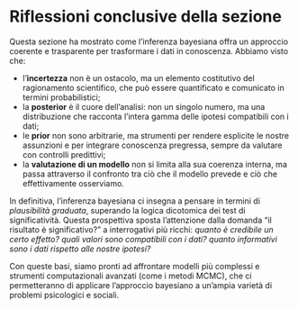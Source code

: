 # Riflessioni conclusive della sezione {.unnumbered .unlisted}

Questa sezione ha mostrato come l’inferenza bayesiana offra un approccio coerente e trasparente per trasformare i dati in conoscenza. Abbiamo visto che:

* l’**incertezza** non è un ostacolo, ma un elemento costitutivo del ragionamento scientifico, che può essere quantificato e comunicato in termini probabilistici;
* la **posterior** è il cuore dell’analisi: non un singolo numero, ma una distribuzione che racconta l’intera gamma delle ipotesi compatibili con i dati;
* le **prior** non sono arbitrarie, ma strumenti per rendere esplicite le nostre assunzioni e per integrare conoscenza pregressa, sempre da valutare con controlli predittivi;
* la **valutazione di un modello** non si limita alla sua coerenza interna, ma passa attraverso il confronto tra ciò che il modello prevede e ciò che effettivamente osserviamo.

In definitiva, l’inferenza bayesiana ci insegna a pensare in termini di *plausibilità graduata*, superando la logica dicotomica dei test di significatività. Questa prospettiva sposta l’attenzione dalla domanda “il risultato è significativo?” a interrogativi più ricchi: *quanto è credibile un certo effetto? quali valori sono compatibili con i dati? quanto informativi sono i dati rispetto alle nostre ipotesi?*

Con queste basi, siamo pronti ad affrontare modelli più complessi e strumenti computazionali avanzati (come i metodi MCMC), che ci permetteranno di applicare l’approccio bayesiano a un’ampia varietà di problemi psicologici e sociali.
